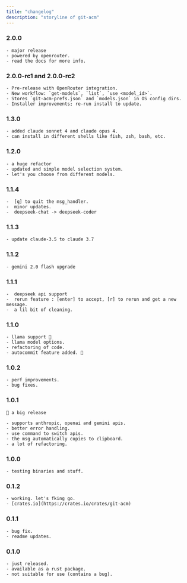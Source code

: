 ```yaml
---
title: "changelog"
description: "storyline of git-acm"
---
```


### 2.0.0
    - major release
    - powered by openrouter.
    - read the docs for more info.


### 2.0.0-rc1 and 2.0.0-rc2

    - Pre-release with OpenRouter integration.
    - New workflow: `get-models`, `list`, `use <model_id>`.
    - Stores `git-acm-prefs.json` and `models.json` in OS config dirs.
    - Installer improvements; re-run install to update.

### 1.3.0

    - added claude sonnet 4 and claude opus 4.
    - can install in different shells like fish, zsh, bash, etc.

### 1.2.0

    - a huge refactor
    - updated and simple model selection system.
    - let's you choose from different models.

### 1.1.4

    -  [q] to quit the msg_handler.
    -  minor updates.
    -  deepseek-chat -> deepseek-coder

### 1.1.3

    - update claude-3.5 to claude 3.7

### 1.1.2

    - gemini 2.0 flash upgrade

### 1.1.1

    -  deepseek api support
    -  rerun feature : [enter] to accept, [r] to rerun and get a new message.
    -  a lil bit of cleaning.

### 1.1.0

    - llama support 🎉
    - llama model options.
    - refactoring of code.
    - autocommit feature added. 🎉

### 1.0.2

    - perf improvements.
    - bug fixes.

### 1.0.1

    📍 a big release

    - supports anthropic, openai and gemini apis.
    - better error handling.
    - use command to switch apis.
    - the msg automatically copies to clipboard.
    - a lot of refactoring.

### 1.0.0

    - testing binaries and stuff.

### 0.1.2

    - working. let's fking go.
    - [crates.io](https://crates.io/crates/git-acm)

### 0.1.1

    - bug fix.
    - readme updates.

### 0.1.0

    - just released.
    - available as a rust package.
    - not suitable for use (contains a bug).
